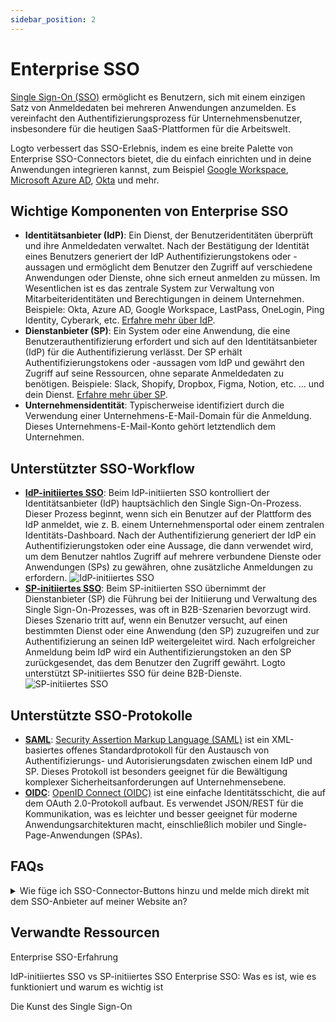 ```yaml
---
sidebar_position: 2
---
```


# Enterprise SSO

[Single Sign-On (SSO)](https://auth.wiki/single-sign-on) ermöglicht es Benutzern, sich mit einem einzigen Satz von Anmeldedaten bei mehreren Anwendungen anzumelden. Es vereinfacht den Authentifizierungsprozess für Unternehmensbenutzer, insbesondere für die heutigen SaaS-Plattformen für die Arbeitswelt.

Logto verbessert das SSO-Erlebnis, indem es eine breite Palette von Enterprise SSO-Connectors bietet, die du einfach einrichten und in deine Anwendungen integrieren kannst, zum Beispiel [Google Workspace](/integrations/google-workspace), [Microsoft Azure AD](/integrations/entra-id-saml), [Okta](/integrations/okta) und mehr.

## Wichtige Komponenten von Enterprise SSO

- **Identitätsanbieter (IdP)**: Ein Dienst, der Benutzeridentitäten überprüft und ihre Anmeldedaten verwaltet. Nach der Bestätigung der Identität eines Benutzers generiert der IdP Authentifizierungstokens oder -aussagen und ermöglicht dem Benutzer den Zugriff auf verschiedene Anwendungen oder Dienste, ohne sich erneut anmelden zu müssen. Im Wesentlichen ist es das zentrale System zur Verwaltung von Mitarbeiteridentitäten und Berechtigungen in deinem Unternehmen. Beispiele: Okta, Azure AD, Google Workspace, LastPass, OneLogin, Ping Identity, Cyberark, etc. [Erfahre mehr über IdP](https://auth.wiki/identity-provider).
- **Dienstanbieter (SP)**: Ein System oder eine Anwendung, die eine Benutzerauthentifizierung erfordert und sich auf den Identitätsanbieter (IdP) für die Authentifizierung verlässt. Der SP erhält Authentifizierungstokens oder -aussagen vom IdP und gewährt den Zugriff auf seine Ressourcen, ohne separate Anmeldedaten zu benötigen. Beispiele: Slack, Shopify, Dropbox, Figma, Notion, etc. ... und dein Dienst. [Erfahre mehr über SP](https://auth.wiki/service-provider).
- **Unternehmensidentität**: Typischerweise identifiziert durch die Verwendung einer Unternehmens-E-Mail-Domain für die Anmeldung. Dieses Unternehmens-E-Mail-Konto gehört letztendlich dem Unternehmen.

## Unterstützter SSO-Workflow

- [**IdP-initiiertes SSO**](/end-user-flows/enterprise-sso/idp-initiated-sso): Beim IdP-initiierten SSO kontrolliert der Identitätsanbieter (IdP) hauptsächlich den Single Sign-On-Prozess. Dieser Prozess beginnt, wenn sich ein Benutzer auf der Plattform des IdP anmeldet, wie z. B. einem Unternehmensportal oder einem zentralen Identitäts-Dashboard. Nach der Authentifizierung generiert der IdP ein Authentifizierungstoken oder eine Aussage, die dann verwendet wird, um dem Benutzer nahtlos Zugriff auf mehrere verbundene Dienste oder Anwendungen (SPs) zu gewähren, ohne zusätzliche Anmeldungen zu erfordern.
  ![IdP-initiiertes SSO](./assets/idp-initiated-sso.png)
- [**SP-initiiertes SSO**](/end-user-flows/enterprise-sso/sp-initiated-sso): Beim SP-initiierten SSO übernimmt der Dienstanbieter (SP) die Führung bei der Initiierung und Verwaltung des Single Sign-On-Prozesses, was oft in B2B-Szenarien bevorzugt wird. Dieses Szenario tritt auf, wenn ein Benutzer versucht, auf einen bestimmten Dienst oder eine Anwendung (den SP) zuzugreifen und zur Authentifizierung an seinen IdP weitergeleitet wird. Nach erfolgreicher Anmeldung beim IdP wird ein Authentifizierungstoken an den SP zurückgesendet, das dem Benutzer den Zugriff gewährt. Logto unterstützt SP-initiiertes SSO für deine B2B-Dienste.
  ![SP-initiiertes SSO](./assets/sp-initiated-sso.png)

## Unterstützte SSO-Protokolle

- [**SAML**](/integrations/saml-sso): [Security Assertion Markup Language (SAML)](https://auth.wiki/saml) ist ein XML-basiertes offenes Standardprotokoll für den Austausch von Authentifizierungs- und Autorisierungsdaten zwischen einem IdP und SP. Dieses Protokoll ist besonders geeignet für die Bewältigung komplexer Sicherheitsanforderungen auf Unternehmensebene.
- [**OIDC**](/integrations/oidc-sso): [OpenID Connect (OIDC)](https://auth.wiki/openid-connect) ist eine einfache Identitätsschicht, die auf dem OAuth 2.0-Protokoll aufbaut. Es verwendet JSON/REST für die Kommunikation, was es leichter und besser geeignet für moderne Anwendungsarchitekturen macht, einschließlich mobiler und Single-Page-Anwendungen (SPAs).

## FAQs

<details>
  <summary>Wie füge ich SSO-Connector-Buttons hinzu und melde mich direkt mit dem SSO-Anbieter auf meiner Website an?</summary>

Logto ermöglicht es dir, soziale Anmeldebuttons zu deiner Website hinzuzufügen und den SSO-Anmeldeprozess direkt zu starten, ohne das Standard-Anmeldeformular anzuzeigen. Sieh dir unseren [Direkte Anmeldung](/end-user-flows/authentication-parameters/direct-sign-in/) Leitfaden für detaillierte Anweisungen an.

</details>

## Verwandte Ressourcen

<Url href="https://www.youtube.com/watch?v=-mD8Sfab7sI&t=12s"> Enterprise SSO-Erfahrung</Url>

<Url href="https://blog.logto.io/idp-vs-sp-initiated-sso">
  IdP-initiiertes SSO vs SP-initiiertes SSO
</Url>

<Url href="https://blog.logto.io/enterprise-sso">
  Enterprise SSO: Was es ist, wie es funktioniert und warum es wichtig ist
</Url>

<Url href="https://blog.logto.io/single-sign-on">Die Kunst des Single Sign-On</Url>
